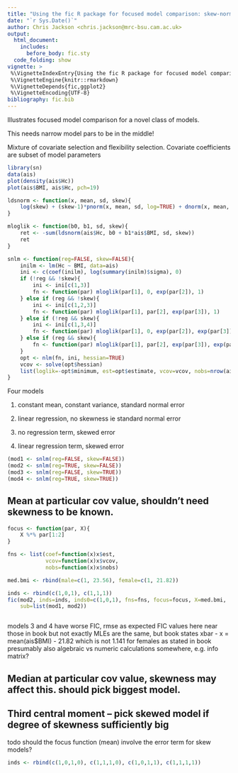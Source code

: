 ```yaml
---
title: "Using the fic R package for focused model comparison: skew-normal models"
date: "`r Sys.Date()`"
author: Chris Jackson <chris.jackson@mrc-bsu.cam.ac.uk>
output: 
  html_document: 
    includes:
      before_body: fic.sty
  code_folding: show
vignette: >
 %\VignetteIndexEntry{Using the fic R package for focused model comparison: skew-normal models}
 %\VignetteEngine{knitr::rmarkdown}
 %\VignetteDepends{fic,ggplot2}
 %\VignetteEncoding{UTF-8}
bibliography: fic.bib
---
```



Illustrates focused model comparison for a novel class of models. 

This needs narrow model pars to be in the middle! 

Mixture of covariate selection and flexibility selection.  Covariate coefficients are subset of model parameters 



```r

library(sn)
data(ais)
plot(density(ais$Hc))
plot(ais$BMI, ais$Hc, pch=19)

ldsnorm <- function(x, mean, sd, skew){
    log(skew) + (skew-1)*pnorm(x, mean, sd, log=TRUE) + dnorm(x, mean, sd, log=TRUE)
}

mloglik <- function(b0, b1, sd, skew){
    ret <- -sum(ldsnorm(ais$Hc, b0 + b1*ais$BMI, sd, skew))
    ret
}

snlm <- function(reg=FALSE, skew=FALSE){
    inilm <- lm(Hc ~ BMI, data=ais)
    ini <- c(coef(inilm), log(summary(inilm)$sigma), 0)
    if (!reg && !skew){
        ini <- ini[c(1,3)]
        fn <- function(par) mloglik(par[1], 0, exp(par[2]), 1)
    } else if (reg && !skew){
        ini <- ini[c(1,2,3)]
        fn <- function(par) mloglik(par[1], par[2], exp(par[3]), 1)
    } else if (!reg && skew){
        ini <- ini[c(1,3,4)]
        fn <- function(par) mloglik(par[1], 0, exp(par[2]), exp(par[3]))
    } else if (reg && skew){
        fn <- function(par) mloglik(par[1], par[2], exp(par[3]), exp(par[4]))
    }
    opt <- nlm(fn, ini, hessian=TRUE)
    vcov <- solve(opt$hessian)
    list(loglik=-opt$minimum, est=opt$estimate, vcov=vcov, nobs=nrow(ais))
}

```

Four models 

1. constant mean, constant variance, standard normal error 

2. linear regression, no skewness ie standard normal error 

3. no regression term, skewed error 

4. linear regression term, skewed error 


```r


(mod1 <- snlm(reg=FALSE, skew=FALSE))
(mod2 <- snlm(reg=TRUE, skew=FALSE))
(mod3 <- snlm(reg=FALSE, skew=TRUE))
(mod4 <- snlm(reg=TRUE, skew=TRUE))


```


## Mean at particular cov value, shouldn't need skewness to be known. 


```r

focus <- function(par, X){
    X %*% par[1:2]
}

fns <- list(coef=function(x)x$est,
            vcov=function(x)x$vcov,
            nobs=function(x)x$nobs)

med.bmi <- rbind(male=c(1, 23.56), female=c(1, 21.82))

inds <- rbind(c(1,0,1), c(1,1,1))
fic(mod2, inds=inds, inds0=c(1,0,1), fns=fns, focus=focus, X=med.bmi,
    sub=list(mod1, mod2))



```

models 3 and 4 have worse FIC, rmse as expected 
FIC values here near those in book but not exactly
MLEs are the same, but book states
xbar - x  =  mean(ais$BMI) - 21.82 which is not 1.141 for females as stated in book 
presumably also algebraic vs numeric calculations somewhere, e.g. info matrix?


## Median at particular cov value, skewness may affect this. should pick biggest model. 

## Third central moment -- pick skewed model if degree of skewness sufficiently big 


todo should the focus function (mean) involve the error term for skew models?

```r

inds <- rbind(c(1,0,1,0), c(1,1,1,0), c(1,0,1,1), c(1,1,1,1))


```
